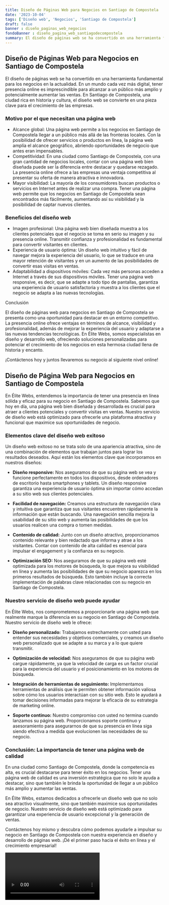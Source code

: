 ```yaml
---
title: Diseño de Páginas Web para Negocios en Santiago de Compostela
date: '2023-10-04'
tags: ['Diseño web', 'Negocios', 'Santiago de Compostela']
draft: false
banner : diseño_paginas_web_negocios
fondoBanner : diseño_pagina_web_santiagodecompostela
summary: El diseño de páginas web se ha convertido en una herramienta fundamental para los negocios en la actualidad. En un mundo cada vez más digital, tener presencia online es imprescindible para alcanzar a un público más amplio y potencialmente aumentar las ventas. En Santiago de Compostela, una ciudad rica en historia y cultura, el diseño web se convierte en una pieza clave para el crecimiento de las empresas.
---
```


## Diseño de Páginas Web para Negocios en Santiago de Compostela

El diseño de páginas web se ha convertido en una herramienta fundamental para los negocios en la actualidad. En un mundo cada vez más digital, tener presencia online es imprescindible para alcanzar a un público más amplio y potencialmente aumentar las ventas. En Santiago de Compostela, una ciudad rica en historia y cultura, el diseño web se convierte en una pieza clave para el crecimiento de las empresas.

### Motivo por el que necesitan una página web

- Alcance global: Una página web permite a los negocios en Santiago de Compostela llegar a un público más allá de las fronteras locales. Con la posibilidad de ofrecer servicios o productos en línea, la página web amplía el alcance geográfico, abriendo oportunidades de negocio que antes eran impensables.
- Competitividad: En una ciudad como Santiago de Compostela, con una gran cantidad de negocios locales, contar con una página web bien diseñada puede ser la diferencia entre destacar y quedarse rezagado. La presencia online ofrece a las empresas una ventaja competitiva al presentar su oferta de manera atractiva e innovadora.
- Mayor visibilidad: La mayoría de los consumidores buscan productos o servicios en Internet antes de realizar una compra. Tener una página web permite que los negocios en Santiago de Compostela sean encontrados más fácilmente, aumentando así su visibilidad y la posibilidad de captar nuevos clientes.

### Beneficios del diseño web

- Imagen profesional: Una página web bien diseñada muestra a los clientes potenciales que el negocio se toma en serio su imagen y su presencia online. Transmitir confianza y profesionalidad es fundamental para convertir visitantes en clientes.
- Experiencia de usuario óptima: Un diseño web intuitivo y fácil de navegar mejora la experiencia del usuario, lo que se traduce en una mayor retención de visitantes y en un aumento de las posibilidades de convertir esas visitas en ventas.
- Adaptabilidad a dispositivos móviles: Cada vez más personas acceden a Internet a través de sus dispositivos móviles. Tener una página web responsive, es decir, que se adapte a todo tipo de pantallas, garantiza una experiencia de usuario satisfactoria y muestra a los clientes que el negocio se adapta a las nuevas tecnologías.

Conclusión

El diseño de páginas web para negocios en Santiago de Compostela se presenta como una oportunidad para destacar en un entorno competitivo. La presencia online ofrece ventajas en términos de alcance, visibilidad y profesionalidad, además de mejorar la experiencia del usuario y adaptarse a las nuevas tendencias tecnológicas. En Élite Webs, somos especialistas en diseño y desarrollo web, ofreciendo soluciones personalizadas para potenciar el crecimiento de los negocios en esta hermosa ciudad llena de historia y encanto.

¡Contáctenos hoy y juntos llevaremos su negocio al siguiente nivel online!

<GifSeo />

<Cta />

## Diseño de Página Web para Negocios en Santiago de Compostela

En Élite Webs, entendemos la importancia de tener una presencia en línea sólida y eficaz para su negocio en Santiago de Compostela. Sabemos que hoy en día, una página web bien diseñada y desarrollada es crucial para atraer a clientes potenciales y convertir visitas en ventas. Nuestro servicio de diseño web está optimizado para ofrecerle una plataforma atractiva y funcional que maximice sus oportunidades de negocio.

### Elementos clave del diseño web exitoso

Un diseño web exitoso no se trata solo de una apariencia atractiva, sino de una combinación de elementos que trabajan juntos para lograr los resultados deseados. Aquí están los elementos clave que incorporamos en nuestros diseños:

- **Diseño responsive:** Nos aseguramos de que su página web se vea y funcione perfectamente en todos los dispositivos, desde ordenadores de escritorio hasta smartphones y tablets. Un diseño responsive garantiza una experiencia de usuario óptima sin importar cómo accedan a su sitio web sus clientes potenciales.

- **Facilidad de navegación:** Creamos una estructura de navegación clara y intuitiva que garantiza que sus visitantes encuentren rápidamente la información que están buscando. Una navegación sencilla mejora la usabilidad de su sitio web y aumenta las posibilidades de que los usuarios realicen una compra o tomen medidas.

- **Contenido de calidad:** Junto con un diseño atractivo, proporcionamos contenido relevante y bien redactado que informa y atrae a los visitantes. Contar con contenido de alta calidad es esencial para impulsar el engagement y la confianza en su negocio.

- **Optimización SEO:** Nos aseguramos de que su página web esté optimizada para los motores de búsqueda, lo que mejora su visibilidad en línea y aumenta las posibilidades de que su negocio aparezca en los primeros resultados de búsqueda. Esto también incluye la correcta implementación de palabras clave relacionadas con su negocio en Santiago de Compostela.

### Nuestro servicio de diseño web puede ayudar

En Élite Webs, nos comprometemos a proporcionarle una página web que realmente marque la diferencia en su negocio en Santiago de Compostela. Nuestro servicio de diseño web le ofrece:

- **Diseño personalizado:** Trabajamos estrechamente con usted para entender sus necesidades y objetivos comerciales, y creamos un diseño web personalizado que se adapte a su marca y a lo que quiere transmitir.

- **Optimización de velocidad:** Nos aseguramos de que su página web cargue rápidamente, ya que la velocidad de carga es un factor crucial para la experiencia del usuario y el posicionamiento en los motores de búsqueda.

- **Integración de herramientas de seguimiento:** Implementamos herramientas de análisis que le permiten obtener información valiosa sobre cómo los usuarios interactúan con su sitio web. Esto le ayudará a tomar decisiones informadas para mejorar la eficacia de su estrategia de marketing online.

- **Soporte continuo:** Nuestro compromiso con usted no termina cuando lanzamos su página web. Proporcionamos soporte continuo y asesoramiento para asegurarnos de que su presencia en línea siga siendo efectiva a medida que evolucionen las necesidades de su negocio.

### Conclusión: La importancia de tener una página web de calidad

En una ciudad como Santiago de Compostela, donde la competencia es alta, es crucial destacarse para tener éxito en los negocios. Tener una página web de calidad es una inversión estratégica que no solo le ayuda a destacar, sino que también le brinda la oportunidad de llegar a un público más amplio y aumentar las ventas.

En Élite Webs, estamos dedicados a ofrecerle un diseño web que no solo sea atractivo visualmente, sino que también maximice sus oportunidades de negocio. Nuestro servicio de diseño web está optimizado para garantizar una experiencia de usuario excepcional y la generación de ventas.

Contáctenos hoy mismo y descubra cómo podemos ayudarle a impulsar su negocio en Santiago de Compostela con nuestra experiencia en diseño y desarrollo de páginas web. ¡Dé el primer paso hacia el éxito en línea y el crecimiento empresarial!

<Video />

<CtaBot job='Negocios' city='Santiago de Compostela'/>

<Gmaps query='Santiago de Compostela+españa+maps' />